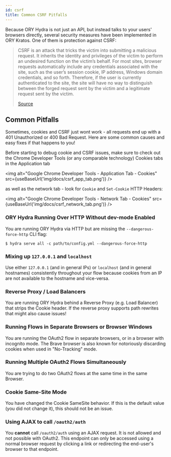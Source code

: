 ```yaml
---
id: csrf
title: Common CSRF Pitfalls
---
```



Because ORY Hydra is not just an API, but instead talks to your users' browsers
directly, several security measures have been implemented in ORY Kratos. One of
them is protection against CSRF:

> CSRF is an attack that tricks the victim into submitting a malicious request.
> It inherits the identity and privileges of the victim to perform an undesired
> function on the victim’s behalf. For most sites, browser requests
> automatically include any credentials associated with the site, such as the
> user’s session cookie, IP address, Windows domain credentials, and so forth.
> Therefore, if the user is currently authenticated to the site, the site will
> have no way to distinguish between the forged request sent by the victim and a
> legitimate request sent by the victim.
>
> [Source](https://owasp.org/www-community/attacks/csrf)

## Common Pitfalls

Sometimes, cookies and CSRF just wont work - all requests end up with a 401
Unauthorized or 400 Bad Request. Here are some common causes and easy fixes if
that happens to you!

Before starting to debug cookie and CSRF issues, make sure to check out the
Chrome Developer Tools (or any comparable technology) Cookies tabs in the
Application tab

<img alt="Google Chrome Developer Tools - Application Tab - Cookies"
src={useBaseUrl('img/docs/csrf_app_tab.png')} />

as well as the network tab - look for `Cookie` and `Set-Cookie` HTTP Headers:

<img alt="Google Chrome Developer Tools - Network Tab - Cookies"
src={useBaseUrl('img/docs/csrf_network_tab.png')} />

### ORY Hydra Running Over HTTP Without dev-mode Enabled

You are running ORY Hydra via HTTP but are missing the `--dangerous-force-http` CLI flag:

```
$ hydra serve all -c path/to/config.yml --dangerous-force-http
```

### Mixing up `127.0.0.1` and `localhost`

Use either `127.0.0.1` (and in general IPs) or `localhost` (and in general hostnames)
consistently throughout your flow because cookies from an IP are not available to the
hostname and vice-versa.

### Reverse Proxy / Load Balancers

You are running ORY Hydra behind a Reverse Proxy (e.g. Load Balancer) that
strips the Cookie header. If the reverse proxy supports path rewrites that
might also cause issues!

### Running Flows in Separate Browsers or Browser Windows

You are running the OAuth2 flow in separate browsers, or in a browser with
incognito mode. The Brave browser is also known for notoriously discarding
cookies when used in "No-Tracking" mode.

### Running Multiple OAuth2 Flows Simultaneously

You are trying to do two OAuth2 flows at the same time in the same Browser.

### Cookie Same-Site Mode

You have changed the Cookie SameSite behavior. If this is the default value
(you did not change it), this should not be an issue.

### Using AJAX to call `/oauth2/auth`

You **cannot** call `/oauth2/auth` using an AJAX request. It is not allowed and
not possible with OAuth2. This endpoint can only be accessed using a normal
browser request by clicking a link or redirecting the end-user's browser
to that endpoint.
